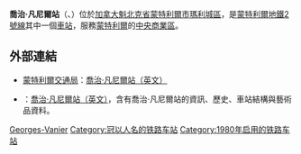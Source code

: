 {{NoteTA
|G1=People
|G2=Country
}}
{{Infobox station 
| name          = 喬治·凡尼爾<br />{{lang|fr|Georges-Vanier}}
| type          = 
| style         = Montreal Metro
| image         = Georges Vanier metro.jpg
| image_caption = 
| address       = [[魁北克省|魁北克省]][[蒙特利爾|蒙特利爾]]{{link-en|聖安托萬街|Saint Antoine Street|聖安托萬路西}}2040號
| country       = [[加拿大|加拿大]]
| coordinates   = {{coord|45|29|20|N|73|34|36|W|type:railwaystation_region:CA-QC|display=inline,title}}
| elevation     = 
| line          = [[蒙特利爾地鐵橙線|橙線]]
| other         = 無
| structure     = 
| platform      = 
| depth         = {{convert|17.7|m|ftin|abbr=off}}，第20深
| levels        = 
| tracks        = 
| parking       = 
| bicycle       = 
| opened        = 1980年4月28日
| architect     = Pierre-W. Major
| closed        = 
| rebuilt       = 
| electrified   = 
| ADA           = 
| code          = 
| owned         =
| operator      = [[蒙特利爾交通局|蒙特利爾交通局]]
| zone          = 
| status        =
| former        = 
| passengers    = 773,078進出（2011年），68/68
| pass_year     = 
| pass_percent  = 
| pass_system   = 
| mpassengers   = 
| services      = 
| map_locator   = 
| web           = 
}}
'''喬治·凡尼爾站'''（{{lang-fr|Station Georges-Vanier}}、{{lang-en|Georges-Vanier Station}}）位於[[加拿大|加拿大]][[魁北克省|魁北克省]][[蒙特利爾市|蒙特利爾市]][[瑪利城區|瑪利城區]]，是[[蒙特利爾地鐵|蒙特利爾地鐵]][[蒙特利爾地鐵2號線|2號線]]其中一個[[鐵路車站|車站]]，服務[[蒙特利爾|蒙特利爾]]的[[中央商業區|中央商業區]]。

== 外部連結 ==

* {{fr}}{{en}}[[蒙特利爾交通局|蒙特利爾交通局]]：[http://www.stm.info/metro/M17.htm 喬治·凡尼爾站]{{Wayback|url=http://www.stm.info/metro/M17.htm |date=20130630200903 }}[http://www.stm.info/English/metro/a-M17.htm （英文）]{{Wayback|url=http://www.stm.info/English/metro/a-M17.htm |date=20130702101801 }}
* {{fr}}{{en}}{{lang|en|metrodemontreal.com}}：[http://www.metrodemontreal.com/orange/georgesvanier/index-f.html 喬治·凡尼爾站]{{Wayback|url=http://www.metrodemontreal.com/orange/georgesvanier/index-f.html |date=20200222111356 }}[http://www.metrodemontreal.com/orange/georgesvanier/index.html （英文）]{{Wayback|url=http://www.metrodemontreal.com/orange/georgesvanier/index.html |date=20200225210023 }}，含有喬治·凡尼爾站的資訊、歷史、車站結構與藝術品資料。

{{蒙特利爾地鐵}}
{{Railwaystation-stub}}

[[Category:蒙特利爾地鐵橙線車站|Georges-Vanier]]
[[Category:冠以人名的铁路车站|Category:冠以人名的铁路车站]]
[[Category:1980年启用的铁路车站|Category:1980年启用的铁路车站]]